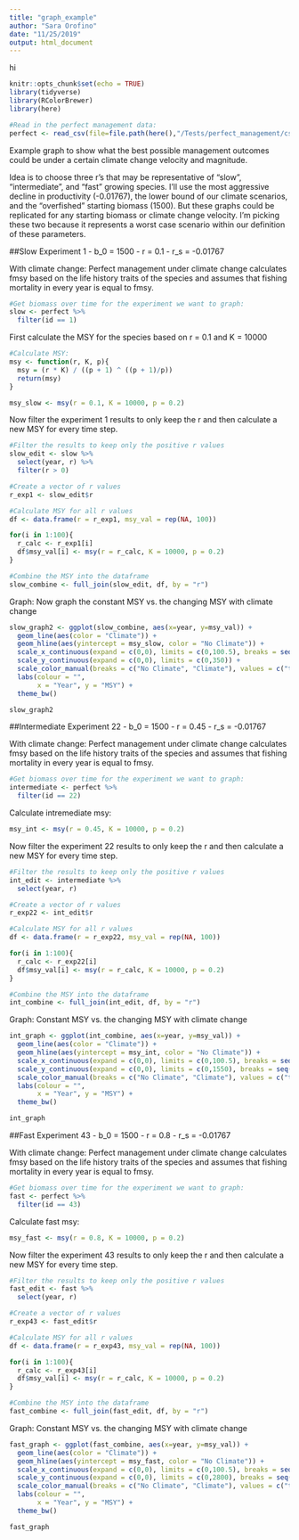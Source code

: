 ---
title: "graph_example"
author: "Sara Orofino"
date: "11/25/2019"
output: html_document
---
hi

```{r setup, include=FALSE}
knitr::opts_chunk$set(echo = TRUE)
library(tidyverse)
library(RColorBrewer)
library(here)

#Read in the perfect management data:
perfect <- read_csv(file=file.path(here(),"/Tests/perfect_management/csv_results/perfect.csv"))
```

Example graph to show what the best possible management outcomes could be under a certain climate change velocity and magnitude.

Idea is to choose three r's that may be representative of "slow", "intermediate", and "fast" growing species. I'll use the most aggressive decline in productivity (-0.01767), the lower bound of our climate scenarios, and the "overfished" starting biomass (1500). But these graphs could be replicated for any starting biomass or climate change velocity. I'm picking these two because it represents a worst case scenario within our definition of these parameters.

##Slow 
Experiment 1
 - b_0 = 1500
 - r = 0.1
 - r_s = -0.01767

With climate change: Perfect management under climate change calculates fmsy based on the life history traits of the species and assumes that fishing mortality in every year is equal to fmsy. 
```{r slow-filter}
#Get biomass over time for the experiment we want to graph:
slow <- perfect %>% 
  filter(id == 1)

```

First calculate the MSY for the species based on r = 0.1 and K = 10000
```{r calc-msy}
#Calculate MSY:
msy <- function(r, K, p){
  msy = (r * K) / ((p + 1) ^ ((p + 1)/p))
  return(msy)
}

msy_slow <- msy(r = 0.1, K = 10000, p = 0.2)

```

Now filter the experiment 1 results to only keep the r and then calculate a new MSY for every time step. 
```{r filter}
#Filter the results to keep only the positive r values
slow_edit <- slow %>% 
  select(year, r) %>% 
  filter(r > 0)

#Create a vector of r values
r_exp1 <- slow_edit$r

#Calculate MSY for all r values
df <- data.frame(r = r_exp1, msy_val = rep(NA, 100))

for(i in 1:100){
  r_calc <- r_exp1[i]
  df$msy_val[i] <- msy(r = r_calc, K = 10000, p = 0.2)
}

#Combine the MSY into the dataframe 
slow_combine <- full_join(slow_edit, df, by = "r")
```

Graph: Now graph the constant MSY vs. the changing MSY with climate change 
```{r slow-graph2}

slow_graph2 <- ggplot(slow_combine, aes(x=year, y=msy_val)) +
  geom_line(aes(color = "Climate")) +
  geom_hline(aes(yintercept = msy_slow, color = "No Climate")) + 
  scale_x_continuous(expand = c(0,0), limits = c(0,100.5), breaks = seq(0,100, by = 20)) +
  scale_y_continuous(expand = c(0,0), limits = c(0,350)) + 
  scale_color_manual(breaks = c("No Climate", "Climate"), values = c("tomato3", "forestgreen")) +
  labs(colour = "",
       x = "Year", y = "MSY") +
  theme_bw() 

slow_graph2
```


##Intermediate
Experiment 22
 - b_0 = 1500
 - r = 0.45
 - r_s = -0.01767

With climate change: Perfect management under climate change calculates fmsy based on the life history traits of the species and assumes that fishing mortality in every year is equal to fmsy. 
```{r int-filter}
#Get biomass over time for the experiment we want to graph:
intermediate <- perfect %>% 
  filter(id == 22)
```

Calculate intremediate msy:
```{r msy-int}
msy_int <- msy(r = 0.45, K = 10000, p = 0.2)
```

Now filter the experiment 22 results to only keep the r and then calculate a new MSY for every time step. 
```{r int-edit}
#Filter the results to keep only the positive r values
int_edit <- intermediate %>% 
  select(year, r) 

#Create a vector of r values
r_exp22 <- int_edit$r

#Calculate MSY for all r values
df <- data.frame(r = r_exp22, msy_val = rep(NA, 100))

for(i in 1:100){
  r_calc <- r_exp22[i]
  df$msy_val[i] <- msy(r = r_calc, K = 10000, p = 0.2)
}

#Combine the MSY into the dataframe 
int_combine <- full_join(int_edit, df, by = "r")
```

Graph: Constant MSY vs. the changing MSY with climate change 
```{r int-graph}

int_graph <- ggplot(int_combine, aes(x=year, y=msy_val)) +
  geom_line(aes(color = "Climate")) +
  geom_hline(aes(yintercept = msy_int, color = "No Climate")) + 
  scale_x_continuous(expand = c(0,0), limits = c(0,100.5), breaks = seq(0,100, by = 20)) +
  scale_y_continuous(expand = c(0,0), limits = c(0,1550), breaks = seq(0,1500, by = 500)) + 
  scale_color_manual(breaks = c("No Climate", "Climate"), values = c("tomato3", "forestgreen")) +
  labs(colour = "",
       x = "Year", y = "MSY") +
  theme_bw() 

int_graph
```


##Fast
Experiment 43
 - b_0 = 1500
 - r = 0.8
 - r_s = -0.01767

With climate change: Perfect management under climate change calculates fmsy based on the life history traits of the species and assumes that fishing mortality in every year is equal to fmsy. 
```{r fast-filter}
#Get biomass over time for the experiment we want to graph:
fast <- perfect %>% 
  filter(id == 43)
```

Calculate fast msy:
```{r msy-int}
msy_fast <- msy(r = 0.8, K = 10000, p = 0.2)
```

Now filter the experiment 43 results to only keep the r and then calculate a new MSY for every time step. 
```{r int-edit}
#Filter the results to keep only the positive r values
fast_edit <- fast %>% 
  select(year, r) 

#Create a vector of r values
r_exp43 <- fast_edit$r

#Calculate MSY for all r values
df <- data.frame(r = r_exp43, msy_val = rep(NA, 100))

for(i in 1:100){
  r_calc <- r_exp43[i]
  df$msy_val[i] <- msy(r = r_calc, K = 10000, p = 0.2)
}

#Combine the MSY into the dataframe 
fast_combine <- full_join(fast_edit, df, by = "r")
```

Graph: Constant MSY vs. the changing MSY with climate change 
```{r int-graph}

fast_graph <- ggplot(fast_combine, aes(x=year, y=msy_val)) +
  geom_line(aes(color = "Climate")) +
  geom_hline(aes(yintercept = msy_fast, color = "No Climate")) + 
  scale_x_continuous(expand = c(0,0), limits = c(0,100.5), breaks = seq(0,100, by = 20)) +
  scale_y_continuous(expand = c(0,0), limits = c(0,2800), breaks = seq(0,2500, by = 500)) + 
  scale_color_manual(breaks = c("No Climate", "Climate"), values = c("tomato3", "forestgreen")) +
  labs(colour = "",
       x = "Year", y = "MSY") +
  theme_bw() 

fast_graph
```
